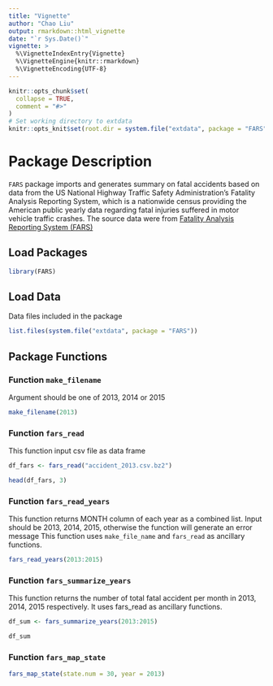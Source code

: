 ```yaml
---
title: "Vignette"
author: "Chao Liu"
output: rmarkdown::html_vignette
date: "`r Sys.Date()`"
vignette: >
  %\VignetteIndexEntry{Vignette}
  %\VignetteEngine{knitr::rmarkdown}
  %\VignetteEncoding{UTF-8}
---
```


```r
knitr::opts_chunk$set(
  collapse = TRUE,
  comment = "#>"
)
# Set working directory to extdata
knitr::opts_knit$set(root.dir = system.file("extdata", package = "FARS"))
```

# Package Description

`FARS` package imports and generates summary on fatal accidents based on data from the US National Highway Traffic Safety Administration's Fatality Analysis Reporting System, which is a nationwide census providing the American public yearly data regarding fatal injuries suffered in motor vehicle traffic crashes.  The source data were from [Fatality Analysis Reporting System (FARS)](https://www.nhtsa.gov/Data/Fatality-Analysis-Reporting-System-(FARS))

## Load Packages
```r
library(FARS)
```

## Load Data

Data files included in the package
```r
list.files(system.file("extdata", package = "FARS"))
```

## Package Functions

### Function `make_filename`

Argument should be one of 2013, 2014 or 2015
```r
make_filename(2013)
```

### Function `fars_read`
This function input csv file as data frame
```r
df_fars <- fars_read("accident_2013.csv.bz2")

head(df_fars, 3)
```

### Function `fars_read_years`
This function returns MONTH column of each year as a combined list. Input should be 2013, 2014, 2015, otherwise the function will generate an error message
This function uses `make_file_name` and `fars_read` as ancillary functions.

```r
fars_read_years(2013:2015)
```

### Function `fars_summarize_years`
This function returns the number of total fatal accident per month in 2013, 2014, 2015 respectively. It uses fars_read as ancillary functions.

```r
df_sum <- fars_summarize_years(2013:2015)

df_sum
```

### Function `fars_map_state`

```r
fars_map_state(state.num = 30, year = 2013)
```

